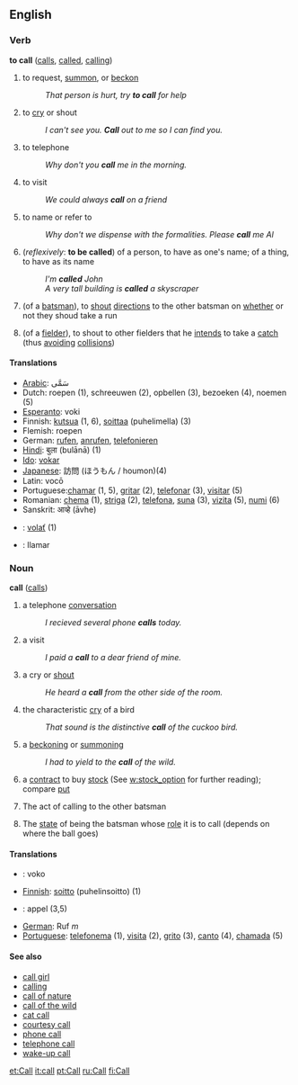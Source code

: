 ==English==
===Verb===
'''to call'''  ([[calls]], [[called]], [[calling]])

# to request, [[summon]], or [[beckon]]
#: ''That person is hurt, try '''to call''' for help''
# to [[cry]] or shout
#: ''I can't see you. '''Call''' out to me so I can find you.''
# to telephone
#: ''Why don't you '''call''' me in the morning.''
# to visit
#: ''We could always '''call''' on a friend''
# to name or refer to
#: ''Why don't we dispense with the formalities. Please '''call''' me Al''
# (''reflexively'': '''to be called''') of a person, to have as one's name; of a thing, to have as its name
#: ''I'm '''called''' John''
#: ''A very tall building is '''called''' a skyscraper''
#{{Cricket}} (of a [[batsman]]), to [[shout]] [[directions]] to the other batsman on [[whether]] or not they shoud take a run
#{{Cricket}} (of a [[fielder]]), to shout to other fielders that he [[intend]]s to take a [[catch]] (thus [[avoid]]ing [[collision]]s)

====Translations====
*[[Arabic]]: سَمَّى
*Dutch: roepen (1), schreeuwen (2), opbellen (3), bezoeken (4), noemen (5)
*[[Esperanto]]: voki
*Finnish: [[kutsua]] (1, 6), [[soittaa]] (puhelimella) (3)
*Flemish: roepen
*German: [[rufen]], [[anrufen]], [[telefonieren]]
*[[Hindi]]: बुला (bulānā) (1)
*[[Ido]]: [[vokar]]
*[[Japanese]]: 訪問 (ほうもん / houmon)(4)
*Latin: vocō
*Portuguese:[[chamar]] (1, 5), [[gritar]] (2), [[telefonar]] (3), [[visitar]] (5)
*Romanian: [[chema]] (1), [[striga]] (2), [[telefona]], [[suna]] (3), [[vizita]] (5), [[numi]] (6)
*Sanskrit: आव्हे (āvhe)
*{{sk}}: [[volať]] (1)
*{{es}}: llamar

===Noun===
'''call'''  ([[calls]])
# a telephone [[conversation]]
#: ''I recieved several phone '''calls''' today.''
# a visit
#: ''I paid a '''call''' to a dear friend of mine.''
# a cry or [[shout]]
#: ''He heard a '''call''' from the other side of the room.''
# the characteristic [[cry]] of a bird
#: ''That sound is the distinctive '''call''' of the cuckoo bird.''
# a [[beckon]]ing or [[summon]]ing
#: ''I had to yield to the '''call''' of the wild.''
# a [[contract]] to buy [[stock]] (See [[w:stock_option]] for further reading); compare [[put]]
#{{Cricket}} The act of calling to the other batsman
#{{Cricket}} The [[state]] of being the batsman whose [[role]] it is to call (depends on where the ball goes)

====Translations====
*{{eo}}: voko
*[[Finnish]]: [[soitto]] (puhelinsoitto) (1)
*{{fr}}: appel (3,5)
*[[German]]: Ruf ''m''
*[[Portuguese]]: [[telefonema]] (1), [[visita]] (2), [[grito]] (3), [[canto]] (4), [[chamada]] (5)

====See also====
*[[call girl]]
*[[calling]]
*[[call of nature]]
*[[call of the wild]]
*[[cat call]]
*[[courtesy call]]
*[[phone call]]
*[[telephone call]]
*[[wake-up call]]

[[et:Call]]
[[it:call]]
[[pt:Call]]
[[ru:Call]]
[[fi:Call]]
